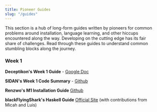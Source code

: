 ```yaml
---
title: Pioneer Guides
slug: "/guides"
---
```



<TabNavigation active={1} />

This section is a hub of long-form guides written by pioneers for common problems around installation, language learning, and other hiccups encountered along the way. Developing on the cutting edge has its fair share of challenges. Read through these guides to understand common stumbling blocks along the journey.

### Week 1

**Deceptikon's Week 1 Guide** - [Google Doc](https://docs.google.com/document/d/1Z1WUKQ3qk_dqZVUnuCsshLJyRiaD33zH1m8Izqd-I54/edit)

**SIDAN's Week 1 Code Summary** - [Github](https://github.com/SIDANWhatever/PlutusPioneerProgramme/blob/main/Week01-code-summary.md)

**Renzwo's M1 Installation Guide** [Github](https://github.com/renzwo/cardano-plutus-apps-install-m1/blob/main/README.md)

**blackFlyingShark's Haskell Guide** [Official Site](https://www.basharjaankhan.com/posts/ppp-third-cohort-week01)
(with contributions from Micah and Luis)